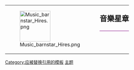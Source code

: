 {| style="border: 1px solid {{{border|purple}}}; background-color: {{{color|beige}}};"
|rowspan="2" valign="middle" | [[File:Music_barnstar_Hires.png|100px]]
|rowspan="2" |
|style="font-size: x-large; padding: 0; vertical-align: middle; height: 1.1em;" | '''音樂星章'''
|-
|style="vertical-align: middle; border-top: 1px solid purple;" | {{{1}}}
|}<noinclude>
[[Category:应被替换引用的模板]]
[[Category:維基星章模板|主题]]

</noinclude>